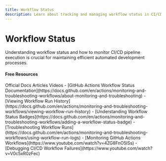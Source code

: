 ```yaml
---
title: Workflow Status
description: Learn about tracking and managing workflow status in CI/CD pipelines
---
```


# Workflow Status

Understanding workflow status and how to monitor CI/CD pipeline execution is crucial for maintaining efficient automated development processes.

#### Free Resources

<Tabs defaultValue="article">
<TabsList>
<TabsTrigger value="official">Official Docs</TabsTrigger>
<TabsTrigger value="article">Articles</TabsTrigger>
<TabsTrigger value="video">Videos</TabsTrigger>
</TabsList>

<TabsContent value="official">
- [GitHub Actions Workflow Status Documentation](https://docs.github.com/en/actions/monitoring-and-troubleshooting-workflows/about-monitoring-and-troubleshooting)
- [Viewing Workflow Run History](https://docs.github.com/en/actions/monitoring-and-troubleshooting-workflows/viewing-workflow-run-history)
</TabsContent>
<TabsContent value="article">
- [Understanding Workflow Status Badges](https://docs.github.com/en/actions/monitoring-and-troubleshooting-workflows/adding-a-workflow-status-badge)
- [Troubleshooting Workflow Runs](https://docs.github.com/en/actions/monitoring-and-troubleshooting-workflows/using-workflow-run-logs)
</TabsContent>
<TabsContent value="video">
- [Monitoring GitHub Actions Workflows](https://www.youtube.com/watch?v=4ZG8FnO5lSs)
- [Debugging CI/CD Workflow Failures](https://www.youtube.com/watch?v=V0c5xR0zFec)
</TabsContent>
</Tabs>
